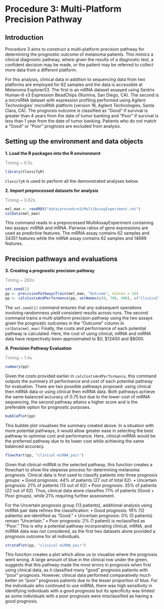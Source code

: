 # Procedure 3: Multi-Platform Precision Pathway

## Introduction

Procedure 3 aims to construct a multi-platform precision pathway for determining the prognostic outcome of melanoma patients. This mimics a clinical diagnostic pathway, where given the results of a diagnostic test, a confident decision may be made, or the patient may be referred to collect more data from a different platform.

For this analysis, clinical data in addition to sequencing data from two platforms are employed for 62 samples and the data is accessible at Melanoma Explorer53. The first is an mRNA dataset assayed using Sentrix Human-6 v3 Expression BeadChips (Illumina, San Diego, CA). The second is a microRNA dataset with expression profiling performed using Agilent Technologies' microRNA platform (version 16, Agilent Technologies, Santa Clara, CA). The prognosis outcome is classified as "Good" if survival is greater than 4 years from the date of tumor banking and “Poor” if survival is less than 1 year from the date of tumor banking. Patients who do not match a “Good” or “Poor” prognosis are excluded from analysis.

## Setting up the environment and data objects

**1. Load the R packages into the R environment**

[Timing \~ 6.5s]{style="color: grey;"}

```r
library(ClassifyR)
```

`ClassifyR` is used to perform all the demonstrated analyses below.

**2. Import preprocessed datasets for analysis**

[Timing \~ 0.82s]{style="color: grey;"}

```r
mel_mae <- readRDS("data/procedure3/MultiAssayExperiment.rds")
colData(mel_mae)
```

This command reads in a preprocessed MultiAssayExperiment containing two assays: miRNA and mRNA. Pairwise ratios of gene expressions are used as predictive features. The miRNA assay contains 62 samples and 34351 features while the mRNA assay contains 62 samples and 14689 features.

## Precision pathways and evaluations
**3. Creating a prognostic precision pathway**

[Timing \~ 260s]{style="color: grey;"}

```r
set.seed(1)
pp <- precisionPathwaysTrain(mel_mae, "Outcome", nCores = 16)
pp <- calcCostsAndPerformance(pp, setNames(c(0, 700, 400), c("Clinical", "RNA_pair", "miRNA_pair")))
```

The `set.seed(1)` command ensures that any subsequent operations involving randomness yield consistent results across runs. The second command trains a multi-platform precision pathway using the two assays given the prognostic outcomes in the "Outcome" column in `colData(mel_mae)` Finally, the costs and performance of each potential pathway is calculated. Here, the cost of using clinical, mRNA and miRNA data have respectively been approximated to \$0, \$12400 and \$8000.

**4. Precision Pathway Evaluation**

[Timing \~ 1.4s]{style="color: grey;"}

```r
summary(pp)
```

Given the costs provided earlier in `calcCostsAndPerformance`, this command outputs the summary of performance and cost of each potential pathway for evaluation. There are two possible pathways proposed: using clinical then mRNA data or using clinical then miRNA data. Both pathways achieve the same balanced accuracy of 0.75 but due to the lower cost of miRNA sequencing, the second pathway attains a higher score and is the preferable option for prognostic purposes.

```r
bubblePlot(pp)
```

This bubble plot visualises the summary created above. In a situation with more potential pathways, it would allow greater ease in selecting the best pathway to optimise cost and performance. Here, clinical-miRNA would be the preferred pathway due to its lower cost while achieving the same balanced accuracy.

```r
flowchart(pp, "clinical-miRNA_pair")
```

Given that clinical-miRNA is the selected pathway, this function creates a flowchart to show the stepwise process for determining melanoma prognosis. Clinical data is first used to classify patients into three prognosis groups: • Good prognosis: 44% of patients (27 out of total 62). • Uncertain prognosis: 21% of patients (13 out of 62) • Poor prognosis: 35% of patients (22 out of 62). Thus, clinical data alone classifies 71% of patients (Good + Poor groups), while 21% requiring further assessment.

For the Uncertain prognosis group (13 patients), additional analysis using miRNA pair data refines the classification: • Good prognosis: 19% (12 patients) are identified as “Good.” • Uncertain prognosis: 0% (0 patients) remain “Uncertain.” • Poor prognosis: 2% (1 patient) is reclassified as “Poor.” This is why a potential pathway incorporating clinical, mRNA, and miRNA data was not considered, as the first two datasets alone provided a prognosis outcome for all individuals.

```r
strataPlot(pp, "clinical-miRNA_pair")
```

This function creates a plot which allow us to visualise where the prognosis went wrong. A large amount of blue in the clinical row under the green, suggests that this pathway made the most errors in prognosis when first using clinical data, as it classified many "good" prognosis patients with "poor" prognosis. However, clinical data performed comparatively much better on "poor" prognosis patients due to the lesser proportion of blue. For the individuals who continued to use miRNA, there was high sensitivity in identifying individuals with a good prognosis but its specificity was limited as some individuals with a poor prognosis were misclassified as having a good prognosis.
